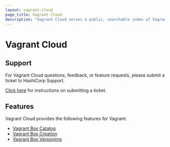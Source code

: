 ```yaml
---
layout: vagrant-cloud
page_title: Vagrant Cloud
description: "Vagrant Cloud serves a public, searchable index of Vagrant boxes"
---
```


# Vagrant Cloud

## Support

For Vagrant Cloud questions, feedback, or feature requests, please submit a ticket to
HashiCorp Support.

[Click here](/vagrant/vagrant-cloud/support) for instructions on submitting a ticket.

## Features

Vagrant Cloud provides the following features for Vagrant:

- [Vagrant Box Catalog](/vagrant/vagrant-cloud/boxes/catalog)
- [Vagrant Box Creation](/vagrant/vagrant-cloud/boxes/create)
- [Vagrant Box Versioning](/vagrant/vagrant-cloud/boxes/lifecycle)
